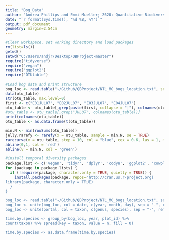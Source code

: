 ---
title: "Bog_Data"
author: "Andrea Phillips and Emmi Mueller; Z620: Quantitative Biodiversity, Indiana University"
date: "`r format(Sys.time(), '%d %B, %Y')`"
output: pdf_document
geometry: margin=2.54cm
---
```{r}
#Clear workspace, set working directory and load packages
rm(list=ls())
getwd()
setwd("C:/Users/andjr/Desktop/QBProject-master")
require("tidyverse")
require("vegan")
require("ggplot2")
require("OTUtable")
```

```{r}
#Load bog data and print structure
bog_loc <- read.table("~/Github/QBProject/NTL_MO_bogs_location.txt", sep = "\t", row.names = 1, header = TRUE)
data(otu_table)
str(otu_table, max.level=0)
first <- c("E01JUL07", "E02JUL07", "E03JUL07", "E04JUL07")
otu_table <- otu_table[,grep(paste(first, collapse = "|"), colnames(otu_table))]
#otu_table <- otu_table[,grep("JUL07", colnames(otu_table))]
print(colnames(otu_table))
otu_table <- as.data.frame(t(otu_table))
```

```{r}
min.N <- min(rowSums(otu_table))
jelly.rarefy <- rarefy(x = otu_table, sample = min.N, se = TRUE)
rarecurve(x = otu_table, step = 10, col = "blue", cex = 0.6, las = 1, main = "Bog rarefaction curve")
abline(0,1, col = 'red')
abline(v = min.N, col = 'green')
```

```{r}
#install temporal diversity packages
package.list <- c('vegan', 'tidyr', 'dplyr', 'codyn', 'ggplot2', 'cowplot', 'MullerPlot', 'RColorBrewer', 'reshape2', 'lubridate', 'TTR', 'xtable', 'multcomp', 'pander', 'png', 'grid', 'tseries', 'nlme', 'forecast', 'emmeans')
for (package in package.lists) {
  if (!require(package, character.only = TRUE, quietly = TRUE)) {
    install.packages(package, repos='http://cran.us.r-project.org)
library(package, character.only = TRUE)
  }
}

bog_loc <- read.table("~/Github/QBProject/NTL_MO_bogs_location.txt", sep = ",", header = TRUE)
bog_loc <- unite(bog_loc, col = date, c(year, month, day), sep = "-", remove = FALSE)
bog_loc <- unite(portal, col = taxon, c(genus, species), sep = "-", remove = FALSE)

time.by.species <- group_by(bog_loc, year, plot_id) %>%
count(taxon) %>% spread(key = taxon, value = n, fill = 0)

time.by.species <- as.data.frame(time.by.species)
```